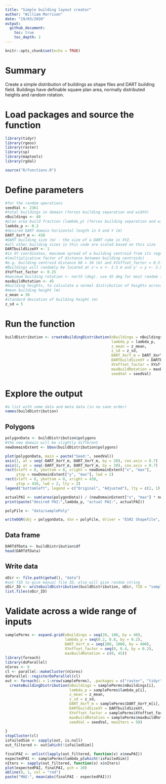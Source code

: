 ```yaml
---
title: "Simple building layout creator"
author: "William Morrison"
date: "19/03/2020"
output: 
  github_document:
    toc: true
    toc_depth: 2
---
```


```r
knitr::opts_chunk$set(echo = TRUE)
```

# Summary

Create a simple distribution of buildings as shape files and DART building field. Buildings have definable square plan area, normally distributed heights and random rotation.

# Load packages and source the function

```r
library(tidyr)
library(rgeos)
library(raster)
library(sp)
library(maptools)
library(rgdal)

source("R/functions.R")
```

# Define parameters
```r
#for the random operations
seedVal <- 2361
#total buildings in domain (forces building separation and width)
nBuildings <- 40
#plan area build fraction (lambda_p) (forces building separation and width)
lambda_p <- 0.3
#desired DART domain horizontal length in X and Y (m)
DART_XorY_m <- 430
#DART building size (m) - the size of a DART cube in XYZ.
#all other building sizes in this code are scaled based on this size
DARTbuildSizeXY <- 1
#in XY coordinates, maximum spread of a building centroid from its regular grid location
#(multiplicative factor of distance between building centroids)
#e.g. building centroid distance bD = 10 (m) and XYoffset_factor = 0.5.
#Buildings will randomly be located at x'= x +- 2.5 m and y' = y +- 2.5 m
XYoffset_factor <- 0.25
#maximum building rotation +- north (deg). use 45 deg for most random (assuming nBuildings is large)
maxBuildRotation <- 45
#building heights, to calculate a normal distribution of heights across all buildings
#mean building height (m)
z_mean = 30
#standard deviation of building height (m)
z_sd = 5

```

# Run the function
```r
buildDistribution <- createBuildingDistribution(nBuildings = nBuildings, 
                                                lambda_p = lambda_p, 
                                                z_mean = z_mean, 
                                                z_sd = z_sd, 
                                                DART_XorY_m = DART_XorY_m, 
                                                DARTbuildSizeXY = DARTbuildSizeXY,
                                                XYoffset_factor = XYoffset_factor, 
                                                maxBuildRotation = maxBuildRotation, 
                                                seedVal = seedVal)


```


# Explore the output

```r
#a list with some data and meta data (in no sane order)
names(buildDistribution)
```

## Polygons
```r
polygonData <- buildDistribution$polygons
#the new domain will be slightly different
newDomainExtent <- bbox(buildDistribution$polygons)

plot(polygonData, main = paste("Seed:", seedVal))
axis(1, at = seq(-DART_XorY_m, DART_XorY_m, by = 20), cex.axis = 0.7)
axis(2, at = seq(-DART_XorY_m, DART_XorY_m, by = 20), cex.axis = 0.7)
rect(xleft = 0, ybottom = 0, xright = newDomainExtent["x", "max"], 
     ytop = newDomainExtent["y", "max"], lwd = 2)
rect(xleft = 0, ybottom = 0, xright = 430, 
     ytop = 430, lwd = 2, lty = 2)
legend("bottomleft", legend = c("Original", "Adjusted"), lty = c(2, 1), lwd = 2, ncol = 1, title = "Domain")

actualPAI <- sum(area(polygonData)) / (newDomainExtent["x", "max"] * newDomainExtent["y", "max"])
print(paste("desired PAI:",lambda_p, "actual PAI:", actualPAI))

polyFile <- "data/samplePoly"

writeOGR(obj = polygonData, dsn = polyFile, driver = "ESRI Shapefile", layer = "z", overwrite_layer = TRUE)


```

## Data frame
```r
DARTdfData <- buildDistribution$df
head(DARTdfData)
```

## Write data
```r
oDir <- file.path(getwd(), "data")
#set fID to give manual file ID, else will give random string
oDir_ID <- writebuildDistribution(buildDistribution, oDir, fID = "sampleData")
list.files(oDir_ID)
```

# Validate across a wide range of inputs

```r
samplePerms <- expand.grid(nBuildings = seq(20, 100, by = 40), 
                           lambda_p = seq(0.2, 0.8, by = 0.2),
                           DART_XorY_m = seq(200, 1000, by = 400),
                           XYoffset_factor = seq(0, 0.4, by = 0.2),
                           maxBuildRotation = c(0, 45))
library(foreach)
library(doParallel)
nCores <- 6
cl <- parallel::makeCluster(nCores)
doParallel::registerDoParallel(cl)
out <- foreach(i = 1:nrow(samplePerms), .packages = c("raster", "tidyr", "rgeos")) %dopar% {
  createBuildingDistribution(nBuildings = samplePerms$nBuildings[i], 
                             lambda_p = samplePerms$lambda_p[i], 
                             z_mean = z_mean, 
                             z_sd = z_sd, 
                             DART_XorY_m = samplePerms$DART_XorY_m[i], 
                             DARTbuildSizeXY = DARTbuildSizeXY,
                             XYoffset_factor = samplePerms$XYoffset_factor[i], 
                             maxBuildRotation = samplePerms$maxBuildRotation[i], 
                             seedVal = seedVal, maxIters = 50)
  
}
stopCluster(cl)
isFailedSim <- sapply(out, is.null)
out_filtered <- out[which(!isFailedSim)]

finalPAI <- unlist(lapply(out_filtered, function(x) x$newPAI))
expectedPAI <- samplePerms$lambda_p[which(!isFailedSim)]
nIters <- sapply(out_filtered, function(x) x$nIters)
plot(expectedPAI, finalPAI, pch = 20)
abline(0, 1, col = "red")
paste("MAE:", mean(abs(finalPAI - expectedPAI)))


```